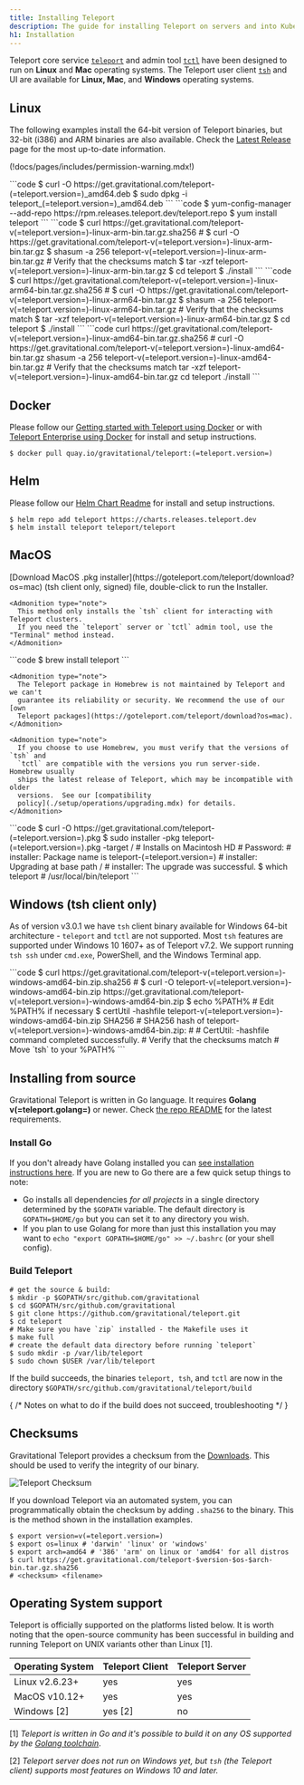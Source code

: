 ```yaml
---
title: Installing Teleport
description: The guide for installing Teleport on servers and into Kubernetes clusters.
h1: Installation
---
```


Teleport core service [`teleport`](./setup/reference/cli.mdx#teleport) and admin tool [`tctl`](./setup/reference/cli.mdx#tctl) have been designed to run on **Linux** and **Mac** operating systems. The Teleport user client [`tsh`](./setup/reference/cli.mdx#tsh) and UI are available for **Linux, Mac**, and **Windows** operating systems.

## Linux

The following examples install the 64-bit version of Teleport binaries, but
32-bit (i386) and ARM binaries are also available. Check the [Latest
Release](https://goteleport.com/download/) page for the most
up-to-date information.

(!docs/pages/includes/permission-warning.mdx!)

<Tabs>
  <TabItem label="Debian/Ubuntu (DEB)">
    ```code
    $ curl -O https://get.gravitational.com/teleport-(=teleport.version=)_amd64.deb
    $ sudo dpkg -i teleport_(=teleport.version=)_amd64.deb
    ```
  </TabItem>

  <TabItem label="Amazon Linux 2/RHEL/Fedora (RPM)">
    ```code
    $ yum-config-manager --add-repo https://rpm.releases.teleport.dev/teleport.repo
    $ yum install teleport
    ```
  </TabItem>

  <TabItem label="ARMv7 (32-bit)">
    ```code
    $ curl https://get.gravitational.com/teleport-v(=teleport.version=)-linux-arm-bin.tar.gz.sha256
    # <checksum> <filename>
    $ curl -O https://get.gravitational.com/teleport-v(=teleport.version=)-linux-arm-bin.tar.gz
    $ shasum -a 256 teleport-v(=teleport.version=)-linux-arm-bin.tar.gz
    # Verify that the checksums match
    $ tar -xzf teleport-v(=teleport.version=)-linux-arm-bin.tar.gz
    $ cd teleport
    $ ./install
    ```
  </TabItem>

  <TabItem label="ARM64/ARMv8 (64-bit)">
    ```code
    $ curl https://get.gravitational.com/teleport-v(=teleport.version=)-linux-arm64-bin.tar.gz.sha256
    # <checksum> <filename>
    $ curl -O https://get.gravitational.com/teleport-v(=teleport.version=)-linux-arm64-bin.tar.gz
    $ shasum -a 256 teleport-v(=teleport.version=)-linux-arm64-bin.tar.gz
    # Verify that the checksums match
    $ tar -xzf teleport-v(=teleport.version=)-linux-arm64-bin.tar.gz
    $ cd teleport
    $ ./install
    ```
  </TabItem>

  <TabItem label="Tarball">
    ```code
    curl https://get.gravitational.com/teleport-v(=teleport.version=)-linux-amd64-bin.tar.gz.sha256
    # <checksum> <filename>
    curl -O https://get.gravitational.com/teleport-v(=teleport.version=)-linux-amd64-bin.tar.gz
    shasum -a 256 teleport-v(=teleport.version=)-linux-amd64-bin.tar.gz
    # Verify that the checksums match
    tar -xzf teleport-v(=teleport.version=)-linux-amd64-bin.tar.gz
    cd teleport
    ./install
    ```
  </TabItem>
</Tabs>

## Docker

Please follow our [Getting started with Teleport using Docker](./setup/guides/docker.mdx) or with [Teleport Enterprise using Docker](enterprise/getting-started.mdx#run-teleport-enterprise-using-docker) for install and setup instructions.

```code
$ docker pull quay.io/gravitational/teleport:(=teleport.version=)
```

## Helm

Please follow our [Helm Chart Readme](https://github.com/gravitational/teleport/tree/master/examples/chart/teleport) for install and setup instructions.

```code
$ helm repo add teleport https://charts.releases.teleport.dev
$ helm install teleport teleport/teleport
```

## MacOS

<Tabs>
  <TabItem label="Download">
    [Download MacOS .pkg installer](https://goteleport.com/teleport/download?os=mac) (tsh client only, signed) file, double-click to run the Installer.

    <Admonition type="note">
      This method only installs the `tsh` client for interacting with Teleport clusters.
      If you need the `teleport` server or `tctl` admin tool, use the "Terminal" method instead.
    </Admonition>
  </TabItem>

  <TabItem label="Homebrew">
    ```code
    $ brew install teleport
    ```

    <Admonition type="note">
      The Teleport package in Homebrew is not maintained by Teleport and we can't
      guarantee its reliability or security. We recommend the use of our [own
      Teleport packages](https://goteleport.com/teleport/download?os=mac).
    </Admonition>

    <Admonition type="note">
      If you choose to use Homebrew, you must verify that the versions of `tsh` and
      `tctl` are compatible with the versions you run server-side.  Homebrew usually
      ships the latest release of Teleport, which may be incompatible with older
      versions.  See our [compatibility
      policy](./setup/operations/upgrading.mdx) for details.
    </Admonition>
  </TabItem>

  <TabItem label="Terminal">
    ```code
    $ curl -O https://get.gravitational.com/teleport-(=teleport.version=).pkg
    $ sudo installer -pkg teleport-(=teleport.version=).pkg -target / # Installs on Macintosh HD
    # Password:
    # installer: Package name is teleport-(=teleport.version=)
    # installer: Upgrading at base path /
    # installer: The upgrade was successful.
    $ which teleport
    # /usr/local/bin/teleport
    ```
  </TabItem>
</Tabs>

## Windows (tsh client only)

As of version v3.0.1 we have `tsh` client binary available for Windows 64-bit
architecture - `teleport` and `tctl` are not supported. Most `tsh` features are
supported under Windows 10 1607+ as of Teleport v7.2. We support running
`tsh ssh` under `cmd.exe`, PowerShell, and the Windows Terminal app.

<Tabs>
  <TabItem label="Powershell">
    ```code
    $ curl https://get.gravitational.com/teleport-v(=teleport.version=)-windows-amd64-bin.zip.sha256
    # <checksum> <filename>
    $ curl -O teleport-v(=teleport.version=)-windows-amd64-bin.zip https://get.gravitational.com/teleport-v(=teleport.version=)-windows-amd64-bin.zip
    $ echo %PATH% # Edit %PATH% if necessary
    $ certUtil -hashfile teleport-v(=teleport.version=)-windows-amd64-bin.zip SHA256
    # SHA256 hash of teleport-v(=teleport.version=)-windows-amd64-bin.zip:
    # <checksum> <filename>
    # CertUtil: -hashfile command completed successfully.
    # Verify that the checksums match
    # Move `tsh` to your %PATH%
    ```
  </TabItem>
</Tabs>

## Installing from source

Gravitational Teleport is written in Go language. It requires **Golang v(=teleport.golang=)**
or newer. Check [the repo README](https://github.com/gravitational/teleport#building-teleport) for the
latest requirements.

### Install Go

If you don't already have Golang installed you can [see installation
instructions here](https://golang.org/doc/install). If you are new to Go there are a few quick setup things to note:


- Go installs all dependencies *for all projects* in a single directory
  determined by the `$GOPATH` variable. The default directory is
  `GOPATH=$HOME/go` but you can set it to any directory you wish.
- If you plan to use Golang for more than just this installation you may want to
  `echo "export GOPATH=$HOME/go" >> ~/.bashrc` (or your shell config).

### Build Teleport

```code
# get the source & build:
$ mkdir -p $GOPATH/src/github.com/gravitational
$ cd $GOPATH/src/github.com/gravitational
$ git clone https://github.com/gravitational/teleport.git
$ cd teleport
# Make sure you have `zip` installed - the Makefile uses it
$ make full
# create the default data directory before running `teleport`
$ sudo mkdir -p /var/lib/teleport
$ sudo chown $USER /var/lib/teleport
```

If the build succeeds, the binaries `teleport, tsh`, and `tctl` are now in the directory `$GOPATH/src/github.com/gravitational/teleport/build`

{
  /* Notes on what to do if the build does not succeed, troubleshooting */
}

## Checksums

Gravitational Teleport provides a checksum from the [Downloads](https://gravitational.com/teleport/download/). This should be used to verify the integrity of our binary.

![Teleport Checksum](../img/teleport-sha.png)

If you download Teleport via an automated system, you can programmatically
obtain the checksum by adding `.sha256` to the binary. This is the method shown
in the installation examples.

```code
$ export version=v(=teleport.version=)
$ export os=linux # 'darwin' 'linux' or 'windows'
$ export arch=amd64 # '386' 'arm' on linux or 'amd64' for all distros
$ curl https://get.gravitational.com/teleport-$version-$os-$arch-bin.tar.gz.sha256
# <checksum> <filename>
```

## Operating System support

Teleport is officially supported on the platforms listed below. It is worth noting
that the open-source community has been successful in building and running Teleport on UNIX variants other than Linux \[1].

| Operating System | Teleport Client | Teleport Server |
| - | - | - |
| Linux v2.6.23+ | yes | yes |
| MacOS v10.12+ | yes | yes |
| Windows \[2] | yes \[2] | no |

\[1] *Teleport is written in Go and it's possible to build it on
any OS supported by the [Golang toolchain](https://github.com/golang/go/wiki/MinimumRequirements)*.

\[2] *Teleport server does not run on Windows yet, but `tsh` (the Teleport client)
supports most features on Windows 10 and later.*

